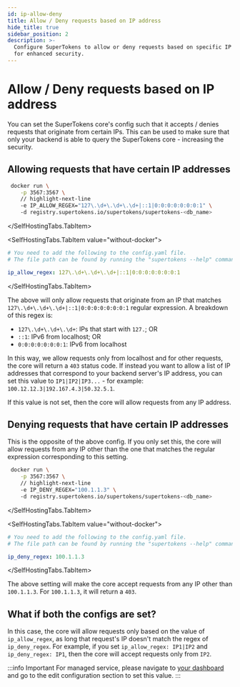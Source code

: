 ```yaml
---
id: ip-allow-deny
title: Allow / Deny requests based on IP address
hide_title: true
sidebar_position: 2
description: >-
  Configure SuperTokens to allow or deny requests based on specific IP addresses
  for enhanced security.
---
```



# Allow / Deny requests based on IP address

You can set the SuperTokens core's config such that it accepts / denies requests that originate from certain IPs. This can be used to make sure that only your backend is able to query the SuperTokens core - increasing the security.

## Allowing requests that have certain IP addresses

<SelfHostingTabs>
<SelfHostingTabs.TabItem value="with-docker">

```bash
 docker run \
    -p 3567:3567 \
    // highlight-next-line
    -e IP_ALLOW_REGEX="127\.\d+\.\d+\.\d+|::1|0:0:0:0:0:0:0:1" \ 
    -d registry.supertokens.io/supertokens/supertokens-<db_name>
```
</SelfHostingTabs.TabItem>

<SelfHostingTabs.TabItem value="without-docker">

```yaml
# You need to add the following to the config.yaml file.
# The file path can be found by running the "supertokens --help" command

ip_allow_regex: 127\.\d+\.\d+\.\d+|::1|0:0:0:0:0:0:0:1
```
</SelfHostingTabs.TabItem>
</SelfHostingTabs>

The above will only allow requests that originate from an IP that matches `127\.\d+\.\d+\.\d+|::1|0:0:0:0:0:0:0:1` regular expression. A breakdown of this regex is:
- `127\.\d+\.\d+\.\d+`: IPs that start with `127.`; OR
- `::1`: IPv6 from localhost; OR
- `0:0:0:0:0:0:0:1`: IPv6 from localhost

In this way, we allow requests only from localhost and for other requests, the core will return a `403` status code. If instead you want to allow a list of IP addresses that correspond to your backend server's IP address, you can set this value to `IP1|IP2|IP3...` - for example: `100.12.12.3|192.167.4.3|50.32.5.1`.

If this value is not set, then the core will allow requests from any IP address.

## Denying requests that have certain IP addresses

This is the opposite of the above config. If you only set this, the core will allow requests from any IP other than the one that matches the regular expression corresponding to this setting.

<SelfHostingTabs>
<SelfHostingTabs.TabItem value="with-docker">

```bash
 docker run \
    -p 3567:3567 \
    // highlight-next-line
    -e IP_DENY_REGEX="100.1.1.3" \ 
    -d registry.supertokens.io/supertokens/supertokens-<db_name>
```
</SelfHostingTabs.TabItem>

<SelfHostingTabs.TabItem value="without-docker">

```yaml
# You need to add the following to the config.yaml file.
# The file path can be found by running the "supertokens --help" command

ip_deny_regex: 100.1.1.3
```
</SelfHostingTabs.TabItem>
</SelfHostingTabs>

The above setting will make the core accept requests from any IP other than `100.1.1.3`. For `100.1.1.3`, it will return a `403`.

## What if both the configs are set?

In this case, the core will allow requests only based on the value of `ip_allow_regex`, as long that request's IP doesn't match the regex of `ip_deny_regex`. For example, if you set `ip_allow_regex: IP1|IP2` and `ip_deny_regex: IP1`, then the core will accept requests only from `IP2`.

:::info Important
For managed service, please navigate to [your dashboard](https://supertokens.com/dashboard) and go to the edit configuration section to set this value.
:::
